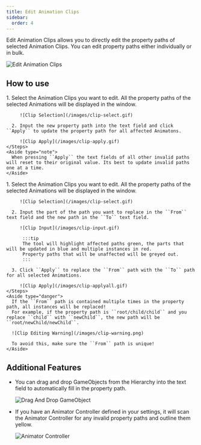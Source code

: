 ```yaml
---
title: Edit Animation Clips
sidebar:
  order: 4
---
```


Edit Animation Clips allows you to directly edit the property paths of selected Animation Clips. You can edit property paths either individually or in bulk.

![Edit Animation Clips](/images/clip.gif)

## How to use

<Tabs>
  <TabItem label="Individual">
    <Steps>
      1. Select the Animation Clips you want to edit. All the property paths of the selected Animations will be displayed in the window.

         ![Clip Selection](/images/clip-select.gif)

      2. Input the new property path into the text field and click ``Apply`` to update the property path for all affected Animatons.

         ![Clip Apply](/images/clip-apply.gif)
    </Steps>
    <Aside type="note">
      When pressing ``Apply`` the text fields of all other invalid paths will reset to their original value. Its best to update invalid paths one at a time.
    </Aside>
  </TabItem>
  <TabItem label="Multiple">
    <Steps>
      1. Select the Animation Clips you want to edit. All the property paths of the selected Animations will be displayed in the window.

         ![Clip Selection](/images/clip-select.gif)

      2. Input the part of the path you want to replace in the ``From`` text field and the new path in the ``To`` text field.

         ![Clip Input](/images/clip-input.gif)

          :::tip
          The tool will highlight affected paths green, the parts that will be updated in blue and multiple instances in red.
          Property paths that will be unaffected will be greyed out.
          :::

      3. Click ``Apply`` to replace the ``From`` path with the ``To`` path for all selected Animations.

         ![Clip Apply](/images/clip-applyall.gif)
    </Steps>
    <Aside type="danger">
      If the ``From`` path is contained multiple times in the property path, all instances will be replaced! 
      For example, if the property path is ``root/child/child`` and you replace ``child`` with ``newChild``, the new path will be ``root/newChild/newChild``.

      ![Clip Editing Warning](/images/clip-warning.png)

      To avoid this, make sure the ``From`` path is unique!
    </Aside>
  </TabItem>
</Tabs>

## Additional Features

- You can drag and drop GameObjects from the Hierarchy into the text field to automatically fill in the property path.

  ![Drag And Drop GameObject](/images/clip-gameobject.gif)

- If you have an Animator Controller defined in your settings, it will scan the Animator Controller for any invalid property paths and outline them yellow.

  ![Animator Controller](/images/clip-invalid.png)
